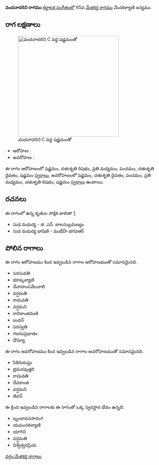 {{Infobox ragam
	| name          	= వందనాదరిని
	| synonym	    	= 
	| mela          	= 
	| chakra        	= 
	| janaka        	= 
	| type          	= ఔదవ
	| arohanam      	= {{svaraC|S|R2|M2|P|D2|S'}} 
	| avarohanam    	= {{svaraC|S'|D2|P|M2|R2|S}}
	| jeeva         	=
	| chhaya        	=
	| nyasa         	=
	| vishesha      	= 
	| equivalent  		= 
}}
{{కర్ణాటక సంగీత రాగాలు}}
'''వందనాదరిని రాగము''' [[కర్ణాటక సంగీతం]]లో 65వ [[మేళకర్త రాగము]] మేచకళ్యాణి జన్యము. 


==రాగ లక్షణాలు==
[[Image:vandanadharini_kb2wiki.png|thumb|right|316px|''వందనాదరిని'' C వద్ద షడ్జమంతో]]

* ఆరోహణ : {{svaraC|S|R2|M2|P|D2|S'}} 
* అవరోహణ : {{svaraC|S'|D2|P|M2|R2|S}}

ఈ రాగం ఆరోహణంలో షడ్జమం, చతుశృతి రిషభం, ప్రతి మధ్యమం, పంచమం, చతుశృతి దైవతం, షడ్జమం [[స్వరాలు]], అవరోహణంలో షడ్జమం, చతుశృతి దైవతం, పంచమం, ప్రతి మధ్యమం, చతుశృతి రిషభం, షడ్జమం [[స్వరాలు]] ఉంటాయి.

==రచనలు==
ఈ రాగంలో ఉన్న కృతుల పాక్షిక జాబితా [https://github.com/ssrihari/ragavardhini/blob/master/ragas/kritis.psv]
* సుధ  మధుర్య - జి. ఎన్. బాలసుబ్రమణ్యం
* సుధ మధుర్య భాషిణి - ముథీహ్ భగవతర్




==పోలిన రాగాలు==
ఈ రాగం ఆరోహణము కింద ఇవ్వబడిన రాగాల ఆరోహణముతో సమానమైనది.
* సరసువతి
* భూప్కళ్యాణి
* దేవాహంసవేలవాలి
* వర్షమతి
* రామవతి
* వర్షమని
* రావికాంతమణి
* బుధన్
* సరస్వతి
* గణసుప్రభాతం
* ధౌమ్యా

ఈ రాగం అవరోహణము కింద ఇవ్వబడిన రాగాల అవరోహణముతో సమానమైనది.
* సికిరియన్తం
* భ్రమరవుత్తరి
* రామవతి
* దేవకాంత
* వర్షమని
* జీవన్

ఈ క్రింద ఇవ్వబడిన రాగాలకు ఈ రాగంతో ఒక్క స్వరస్థాన భేదం ఉన్నది.
*  బృందావనసారంగ
* యమునకళ్యాణి
* యాగిని
* వర్షమతి
* విశ్వేశ్వరప్రియ



[[వర్గం:మేళకర్త రాగాలు]]